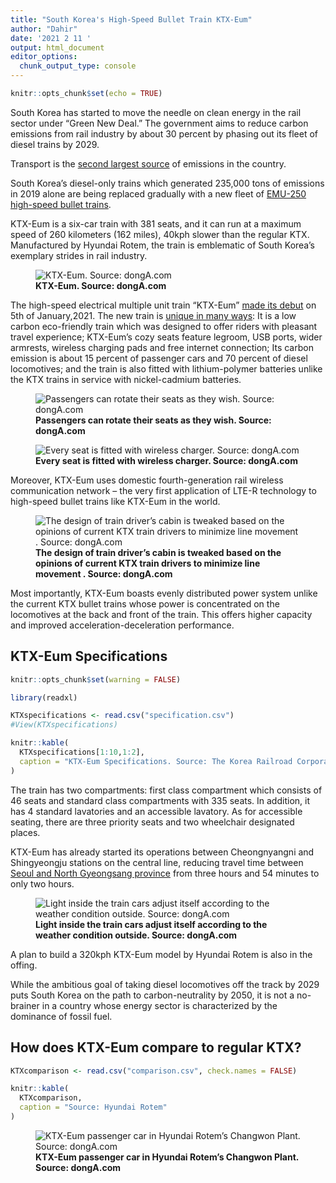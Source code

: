 ```yaml
---
title: "South Korea's High-Speed Bullet Train KTX-Eum"
author: "Dahir"
date: '2021 2 11 '
output: html_document
editor_options: 
  chunk_output_type: console
---
```


```r
knitr::opts_chunk$set(echo = TRUE)
```

South Korea has started to move the needle on clean energy in the rail sector under “Green New Deal.” The government aims to reduce carbon emissions from rail industry by about 30 percent by phasing out its fleet of diesel trains by 2029.  

Transport is the [second largest source]( https://www.iea.org/reports/korea-2020) of emissions in the country.

South Korea’s diesel-only trains which generated 235,000 tons of emissions in 2019 alone are being replaced gradually with a new fleet of [EMU-250 high-speed bullet trains]( https://m.wikitree.co.kr/articles/607325#_enliple).

KTX-Eum is a six-car train with 381 seats, and it can run at a maximum speed of 260 kilometers (162 miles), 40kph slower than the regular KTX. Manufactured by Hyundai Rotem, the train is emblematic of South Korea’s exemplary strides in rail industry.


![**KTX-Eum. Source: dongA.com**](KTXEum1.jpg)

The high-speed electrical multiple unit train “KTX-Eum” [made its debut]( https://english1.president.go.kr/BriefingSpeeches/Speeches/928) on 5th of January,2021. The new train is [unique in many ways]( https://blog.hyundai-rotem.co.kr/543): It is a low carbon eco-friendly train which was designed to offer riders with pleasant travel experience; KTX-Eum’s cozy seats feature legroom, USB ports, wider armrests, wireless charging pads and free internet connection; Its carbon emission is about 15 percent of passenger cars and 70 percent of diesel locomotives; and the train is also fitted with lithium-polymer batteries unlike the KTX trains in service with nickel-cadmium batteries. 

![**Passengers can rotate their seats as they wish. Source: dongA.com**](seats.jpg)

![**Every seat is fitted with wireless charger. Source: dongA.com**](charger.jpg)

Moreover, KTX-Eum uses domestic fourth-generation rail wireless communication network – the very first application of LTE-R technology to high-speed bullet trains like KTX-Eum in the world. 

![**The design of train driver's cabin is tweaked based on the opinions of current KTX train drivers to minimize line movement . Source: dongA.com**](driver.jpg)

Most importantly, KTX-Eum boasts evenly distributed power system unlike the current KTX bullet trains whose power is concentrated on the locomotives at the back and front of the train. This offers higher capacity and improved acceleration-deceleration performance. 

## KTX-Eum Specifications 

```r
knitr::opts_chunk$set(warning = FALSE)
```

```r
library(readxl)
```


```r
KTXspecifications <- read.csv("specification.csv")
#View(KTXspecifications)
```


```r
knitr::kable(
  KTXspecifications[1:10,1:2], 
  caption = "KTX-Eum Specifications. Source: The Korea Railroad Corporation"
)
```

The train has two compartments: first class compartment which consists of 46 seats and standard class compartments with 335 seats. In addition, it has 4 standard lavatories and an accessible lavatory. As for accessible seating, there are three priority seats and two wheelchair designated places. 

KTX-Eum has already started its operations between Cheongnyangni and Shingyeongju stations on the central line, reducing travel time between [Seoul and North Gyeongsang province]( https://www.uic.org/com/enews/article/south-korea-korail-launches-new-ktx-eum-high-speed-train?page=modal_enews) from three hours and 54 minutes to only two hours.

![**Light inside the train cars adjust itself according to the weather condition outside. Source: dongA.com**](light.jpg)

A plan to build a 320kph KTX-Eum model by Hyundai Rotem is also in the offing.  

While the ambitious goal of taking diesel locomotives off the track by 2029 puts South Korea on the path to carbon-neutrality by 2050, it is not a no-brainer in a country whose energy sector is characterized by the dominance of fossil fuel. 

## How does KTX-Eum compare to regular KTX?

```r
KTXcomparison <- read.csv("comparison.csv", check.names = FALSE)
```


```r
knitr::kable(
  KTXcomparison, 
  caption = "Source: Hyundai Rotem"
)
```

![**KTX-Eum passenger car in Hyundai Rotem's Changwon Plant. Source: dongA.com**](car.jpg)